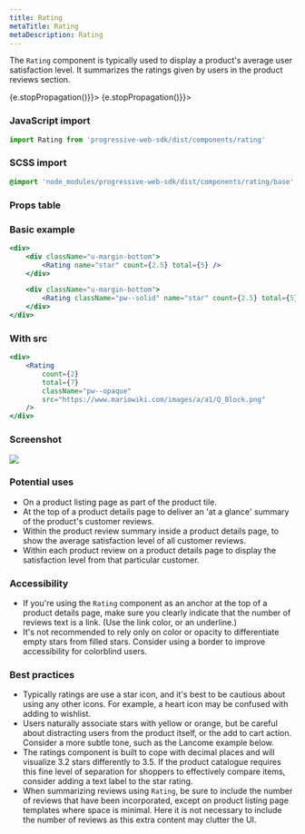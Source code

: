 ```yaml
---
title: Rating
metaTitle: Rating
metaDescription: Rating
---
```



<div class="component-intro">

The `Rating` component is typically used to display a product's average user satisfaction level. It summarizes the ratings given by users in the product reviews section.

</div>

<div onClick={(e) => {e.stopPropagation()}}>
<Tabs activeIndex={0} className="devcenter">
<TabsPanel title="Code" onClick={(e) => {e.stopPropagation()}}>

### JavaScript import

```jsx
import Rating from 'progressive-web-sdk/dist/components/rating'
```

### SCSS import

```scss
@import 'node_modules/progressive-web-sdk/dist/components/rating/base';
```

### Props table

<PropsTable propMetaData={props.componentMetadata.childrenComponentProp} />

### Basic example

```jsx react-live=true
<div>
    <div className="u-margin-bottom">
        <Rating name="star" count={2.5} total={5} />
    </div>

    <div className="u-margin-bottom">
        <Rating className="pw--solid" name="star" count={2.5} total={5} />
    </div>
</div>
```

### With src

```jsx react-live=true
<div>
    <Rating
        count={2}
        total={7}
        className="pw--opaque"
        src="https://www.mariowiki.com/images/a/a1/Q_Block.png"
    />
</div>
```

</TabsPanel>
<TabsPanel title="Design" class="markdown">

### Screenshot

![](./images/components/rating/rating-uikit.png)

### Potential uses

-   On a product listing page as part of the product tile.
-   At the top of a product details page to deliver an 'at a glance' summary of the product's customer reviews.
-   Within the product review summary inside a product details page, to show the average satisfaction level of all customer reviews.
-   Within each product review on a product details page to display the satisfaction level from that particular customer.

### Accessibility

-   If you're using the `Rating` component as an anchor at the top of a product details page, make sure you clearly indicate that the number of reviews text is a link. (Use the link color, or an underline.)
-   It's not recommended to rely only on color or opacity to differentiate empty stars from filled stars. Consider using a border to improve accessibility for colorblind users.

### Best practices

-   Typically ratings are use a star icon, and it's best to be cautious about using any other icons. For example, a heart icon may be confused with adding to wishlist.
-   Users naturally associate stars with yellow or orange, but be careful about distracting users from the product itself, or the add to cart action. Consider a more subtle tone, such as the Lancome example below.
-   The ratings component is built to cope with decimal places and will visualize 3.2 stars differently to 3.5. If the product catalogue requires this fine level of separation for shoppers to effectively compare items, consider adding a text label to the star rating.
-   When summarizing reviews using `Rating`, be sure to include the number of reviews that have been incorporated, except on product listing page templates where space is minimal. Here it is not necessary to include the number of reviews as this extra content may clutter the UI.

</TabsPanel>
</Tabs>
</div>

